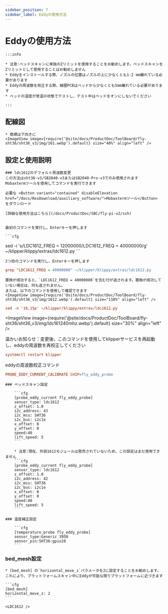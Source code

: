 ```yaml
---
sidebar_position: 7
sidebar_label: Eddyの使用方法
---
```



# Eddyの使用方法

    :::info

    * 注意:ベッドスキャンに単独のZリミットを使用することをお勧めします。ベッドスキャンをZリミットとして使用することはお勧めしません
    * Eddyをインストールする際、ノズルの位置はノズルの上に少なくとも1-2 mm離れている必要があります
    * Eddyの周波数を校正する際、線圈PCBはベッドから少なくとも5mm離れている必要があります
    * ベッドの温度が常温の状態でテストし、テスト中はベッドをオンにしないでください

    :::

## 配線図

    * 商標は下向きに
    <ImageView image={require('@site/docs/ProductDoc/ToolBoard/fly-sht36/sht36_v3/img/161.webp').default} size="40%" align="left" />


## 設定と使用説明

    ### ldc1612のデフォルト周波数変更
    この方法はsht36-v3/SB2040-v3またはSB2040-Pro-v3でのみ使用されます
    Mobaxtermツールを使用してコマンドを実行できます
    
    必要な <Button variant="contained" disableElevation href="/docs/ResDownload/auxiliary_software/">Mobaxtermツール</Button> をダウンロード
    
    [詳細な使用方法はこちら](/docs/ProductDoc/SBC/fly-pi-v2/ssh)


    最初のコマンドを実行し、Enterキーを押します

    ```cfg
sed -i 's/LDC1612_FREQ = 12000000/LDC1612_FREQ = 40000000/g' ~/klipper/klippy/extras/ldc1612.py
    ```

    2つ目のコマンドを実行し、Enterキーを押します
  ```cfg
grep "LDC1612_FREQ = 40000000" ~/klipper/klippy/extras/ldc1612.py
  ```
    置換が成功すると、`LDC1612_FREQ = 40000000`を含む行が返されます。置換が成功していない場合は、何も返されません。
    または、以下のコマンドを使用して確認できます
    <ImageView image={require('@site/docs/ProductDoc/ToolBoard/fly-sht36/sht36_v3/img/1612.webp').default} size="110%" align="left" />
```cfg
sed -n '10,15p' ~/klipper/klippy/extras/ldc1612.py
```
   <ImageView image={require('@site/docs/ProductDoc/ToolBoard/fly-sht36/sht36_v3/img/ldc161240mhz.webp').default} size="30%" align="left" />

   温かいお知らせ：変更後、このコマンドを使用してklipperサービスを再起動し、eddyの周波数を再校正してください
   ```cfg
   systemctl restart klipper
   ```
   eddyの周波数校正コマンド
   ```cfg
   PROBE_EDDY_CURRENT_CALIBRATE CHIP=fly_eddy_probe
   ```


    ### ベッドスキャン設定

        ```cfg
        [probe_eddy_current fly_eddy_probe]
        sensor_type: ldc1612
        z_offset: 1.0
        i2c_address: 43
        i2c_mcu: SHT36
        i2c_bus: i2c1e
        x_offset: 0
        y_offset: 0
        speed:40
        lift_speed: 5
        ```

        * 注意:現在、外部1612モジュールは発売されていないため、この設定はまだ使用できません
        ```cfg
        [probe_eddy_current fly_eddy_probe]
        sensor_type: ldc1612
        z_offset: 1.0
        i2c_address: 42
        i2c_mcu: SHT36
        i2c_bus: i2c1e
        x_offset: 0
        y_offset: 0
        speed:40
        lift_speed: 5
        ```

    ### 温度補正設定

        ```cfg
        [temperature_probe fly_eddy_probe]
        sensor_type:Generic 3950
        sensor_pin:SHT36:gpio28
        ```

### bed_mesh設定

    * [bed_mesh] の`horizontal_move_z`パラメータを2に設定することをお勧めします。これにより、プラットフォームスキャン中にEddyが可能な限りプラットフォームに近づきます

    ```cfg
    [bed_mesh]
    horizontal_move_z: 2
    ```

    <LDC1612 />